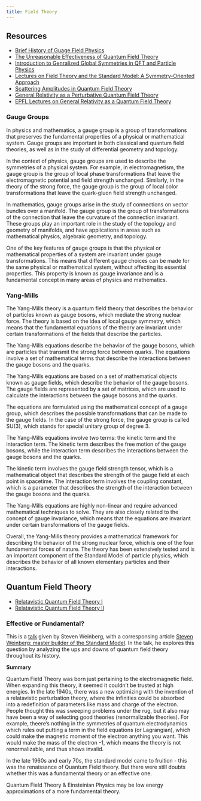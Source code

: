 ```yaml
---
title: Field Theory
---
```


## Resources

- [Brief History of Guage Field Physics](https://twitter.com/VergaraLautaro/status/1631617236057063424)
- [The Unreasonable Effectiveness of Quantum Field Theory](https://arxiv.org/abs/hep-th/9602122)
- [Introduction to Genralized Global Symmetries in QFT and Particle Physics](https://arxiv.org/abs/2306.00912)
- [Lectures on Field Theory and the Standard Model: A Symmetry-Oriented Approach](https://arxiv.org/abs/2306.08097)
- [Scattering Amplitudes in Quantum Field Theory](https://shdw-drive.genesysgo.net/7HNcudNMgN9u5dcCawmUS4UpPXFHtMnBiruXTMmhw1NL/ScatteringAmplitudesInQFT.pdf)
- [General Relativity as a Perturbative Quantum Field Theory](https://blogs.umass.edu/grqft/)
- [EPFL Lectures on General Relativity as a Quantum Field Theory](https://arxiv.org/abs/1702.00319)

### Gauge Groups

In physics and mathematics, a gauge group is a group of transformations that preserves the fundamental properties of a physical or mathematical system. Gauge groups are important in both classical and quantum field theories, as well as in the study of differential geometry and topology.

In the context of physics, gauge groups are used to describe the symmetries of a physical system. For example, in electromagnetism, the gauge group is the group of local phase transformations that leave the electromagnetic potential and field strength unchanged. Similarly, in the theory of the strong force, the gauge group is the group of local color transformations that leave the quark-gluon field strength unchanged.

In mathematics, gauge groups arise in the study of connections on vector bundles over a manifold. The gauge group is the group of transformations of the connection that leave the curvature of the connection invariant. These groups play an important role in the study of the topology and geometry of manifolds, and have applications in areas such as mathematical physics, algebraic geometry, and topology.

One of the key features of gauge groups is that the physical or mathematical properties of a system are invariant under gauge transformations. This means that different gauge choices can be made for the same physical or mathematical system, without affecting its essential properties. This property is known as gauge invariance and is a fundamental concept in many areas of physics and mathematics.

### Yang-Mills

The Yang-Mills theory is a quantum field theory that describes the behavior of particles known as gauge bosons, which mediate the strong nuclear force. The theory is based on the idea of local gauge symmetry, which means that the fundamental equations of the theory are invariant under certain transformations of the fields that describe the particles.

The Yang-Mills equations describe the behavior of the gauge bosons, which are particles that transmit the strong force between quarks. The equations involve a set of mathematical terms that describe the interactions between the gauge bosons and the quarks.

The Yang-Mills equations are based on a set of mathematical objects known as gauge fields, which describe the behavior of the gauge bosons. The gauge fields are represented by a set of matrices, which are used to calculate the interactions between the gauge bosons and the quarks.

The equations are formulated using the mathematical concept of a gauge group, which describes the possible transformations that can be made to the gauge fields. In the case of the strong force, the gauge group is called SU(3), which stands for special unitary group of degree 3.

The Yang-Mills equations involve two terms: the kinetic term and the interaction term. The kinetic term describes the free motion of the gauge bosons, while the interaction term describes the interactions between the gauge bosons and the quarks.

The kinetic term involves the gauge field strength tensor, which is a mathematical object that describes the strength of the gauge field at each point in spacetime. The interaction term involves the coupling constant, which is a parameter that describes the strength of the interaction between the gauge bosons and the quarks.

The Yang-Mills equations are highly non-linear and require advanced mathematical techniques to solve. They are also closely related to the concept of gauge invariance, which means that the equations are invariant under certain transformations of the gauge fields.

Overall, the Yang-Mills theory provides a mathematical framework for describing the behavior of the strong nuclear force, which is one of the four fundamental forces of nature. The theory has been extensively tested and is an important component of the Standard Model of particle physics, which describes the behavior of all known elementary particles and their interactions.

## Quantum Field Theory

- [Relatavistic Quantum Field Theory I](https://ocw.mit.edu/courses/8-323-relativistic-quantum-field-theory-i-spring-2008/)
- [Relatavistic Quantum Field Theory II](https://ocw.mit.edu/courses/8-324-relativistic-quantum-field-theory-ii-fall-2010/)

### Effective or Fundamental?

This is a [talk](https://www.youtube.com/watch?v=1mQ0Yu2x9vE) given by Steven Weinberg, with a corresponsing article [Steven Weinberg: master builder of the Standard Model](https://cerncourier.com/a/steven-weinberg-master-builder-of-the-standard-model/). In the talk, he explores this question by analyzing the ups and downs of quantum field theory throughout its history.

**Summary** 

Quantum Field Theory was born just pertaining to the electromagnetic field. When expanding this theory, it seemed it couldn't be trusted at high energies. In the late 1940s, there was a new optimizing with the invention of a relatavistic perturbation theory, where the infinities could be absorbed into a redefinition of parameters like mass and charge of the electron. People thought this was sweeping problems under the rug, but it also may have been a way of selecting good theories (renormalizable theories). For example, theere's nothing in the symmetries of quantum electrodynamics which rules out putting a term in the field equations (or Lagrangian), which could make the magnetic moment of the electron anything you want. This would make the mass of the electron -1, which means the theory is not renormalizable, and thus shows invalid.

In the late 1960s and early 70s, the standard model came to fruition - this was the renaissance of Quantum Field theory. But there were still doubts whether this was a fundamental theory or an effective one.

Quantum Field Theory & Einsteinian Physics may be low energy approximations of a more fundamental theory.